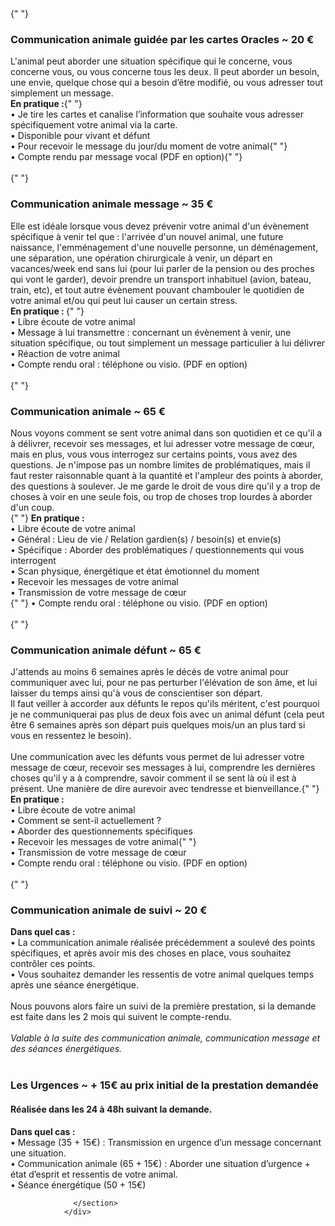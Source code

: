 
 <div>
                  <div className="flex">
                    <span className="text-2xl pr-2">
                      <GiFallingLeaf className="w-6 h-6 mr-2" aria-hidden="true" />{" "}
                    </span>
                    <h3 className="font-subtitle font-bold pb-4">
                      Communication animale guidée par les cartes Oracles ~ 20 €
                    </h3>
                  </div>
                  <section className="pb-10">
                    L'animal peut aborder une situation spécifique qui le
                    concerne, vous concerne vous, ou vous concerne tous les
                    deux. Il peut aborder un besoin, une envie, quelque chose
                    qui a besoin d’être modifié, ou vous adresser tout
                    simplement un message. <br /> 
                    <strong>En pratique :</strong>{" "}
                    <br />
                    • Je tire les cartes et canalise l’information que
                    souhaite vous adresser spécifiquement votre animal via la
                    carte. <br /> 
                    • Disponible pour vivant et défunt <br /> 
                    • Pour recevoir le message du jour/du moment de votre animal{" "}
                    <br /> 
                    • Compte rendu par message vocal (PDF en option){" "}
                    <br />
                  </section>
                </div>
                <br />
                <div>
                  <div className="flex">
                    <span className="text-2xl pr-2">
                      <GiFallingLeaf className="w-6 h-6 mr-2" aria-hidden="true" />{" "}
                    </span>
                    <h3 className="font-subtitle font-bold pb-4">
                      Communication animale message ~ 35 €
                    </h3>
                  </div>
                  <section className="pb-10">
                    Elle est idéale lorsque vous devez prévenir votre animal
                    d'un évènement spécifique à venir tel que :
                    l'arrivée d'un nouvel animal, une future
                    naissance, l'emménagement d'une nouvelle personne,
                    un déménagement, une séparation, une opération chirurgicale
                    à venir, un départ en vacances/week end sans lui (pour lui
                    parler de la pension ou des proches qui vont le garder),
                    devoir prendre un transport inhabituel (avion, bateau,
                    train, etc), et tout autre évènement pouvant chambouler le
                    quotidien de votre animal et/ou qui peut lui causer un
                    certain stress. <br /> <strong> En pratique : </strong>{" "}
                    <br /> 
                    • Libre écoute de votre animal <br /> 
                    • Message à lui
                    transmettre : concernant un évènement à venir, une situation
                    spécifique, ou tout simplement un message particulier à lui
                    délivrer <br /> 
                    • Réaction de votre animal
                    <br /> 
                    • Compte rendu oral : téléphone ou visio. (PDF en
                    option) <br />
                  </section>
                </div>
                <br />
                <div>
                  <div className="flex">
                    <span className="text-2xl pr-2">
                      <GiFallingLeaf className="w-6 h-6 mr-2" aria-hidden="true" />{" "}
                    </span>
                    <h3 className="font-subtitle font-bold pb-4">
                      Communication animale ~ 65 €
                    </h3>
                  </div>
                  <section className="pb-10">
                    Nous voyons comment se sent votre animal dans son quotidien
                    et ce qu'il a à délivrer, recevoir ses messages, et lui
                    adresser votre message de cœur, mais en plus, vous vous
                    interrogez sur certains points, vous avez des questions. Je
                    n'impose pas un nombre limites de problématiques, mais
                    il faut rester raisonnable quant à la quantité et
                    l'ampleur des points à aborder, des questions à
                    soulever. Je me garde le droit de vous dire qu'il y a
                    trop de choses à voir en une seule fois, ou trop de choses
                    trop lourdes à aborder d'un coup. <br />{" "}
                    <strong>En pratique :</strong> <br /> 
                    • Libre écoute de votre animal <br /> 
                    • Général : Lieu de vie / Relation
                    gardien(s) / besoin(s) et envie(s) <br /> 
                    • Spécifique :
                    Aborder des problématiques / questionnements qui vous
                    interrogent <br /> 
                    • Scan physique, énergétique et état
                    émotionnel du moment <br /> 
                    • Recevoir les messages de votre
                    animal <br /> 
                    • Transmission de votre message de cœur <br />{" "}
                    • Compte rendu oral : téléphone ou visio. (PDF en option)
                  </section>
                </div>
                <br />
                <div>
                  <div className="flex">
                    <span className="text-2xl pr-2">
                      <GiFallingLeaf className="w-6 h-6 mr-2" aria-hidden="true" />{" "}
                    </span>
                    <h3 className="font-subtitle font-bold pb-4">
                      Communication animale défunt ~ 65 €
                    </h3>
                  </div>
                  <section className="pb-10">
                    J'attends au moins 6 semaines après le décès de votre
                    animal pour communiquer avec lui, pour ne pas perturber
                    l'élévation de son âme, et lui laisser du temps ainsi
                    qu'à vous de conscientiser son départ. <br /> Il faut
                    veiller à accorder aux défunts le repos qu'ils
                    méritent, c'est pourquoi je ne communiquerai pas plus
                    de deux fois avec un animal défunt (cela peut être 6
                    semaines après son départ puis quelques mois/un an plus tard
                    si vous en ressentez le besoin). <br /> <br />
                    Une communication avec les défunts vous permet de lui
                    adresser votre message de cœur, recevoir ses messages à lui,
                    comprendre les dernières choses qu'il y a à comprendre,
                    savoir comment il se sent là où il est à présent. Une
                    manière de dire aurevoir avec tendresse et bienveillance.{" "}
                    <br /> <strong>En pratique :</strong>
                    <br /> 
                    • Libre écoute de votre animal <br /> 
                    • Comment se
                    sent-il actuellement ? <br /> 
                    • Aborder des questionnements
                    spécifiques <br /> 
                    • Recevoir les messages de votre animal{" "}
                    <br /> 
                    • Transmission de votre message de cœur <br />
                    • Compte rendu oral : téléphone ou visio. (PDF en option)
                  </section>
                </div>
                <br />
                <div>
                  <div className="flex">
                    <span className="text-2xl pr-2">
                      <GiFallingLeaf className="w-6 h-6 mr-2" aria-hidden="true" />{" "}
                    </span>
                    <h3 className="font-subtitle font-bold pb-4">
                      Communication animale de suivi ~ 20 €
                    </h3>
                  </div>
                  <section className="pb-10">
                    <strong>Dans quel cas :</strong> <br />
                    • La communication animale réalisée précédemment a soulevé
                    des points spécifiques, et après avoir mis des choses en
                    place, vous souhaitez contrôler ces points. <br />
                    • Vous souhaitez demander les ressentis de votre animal
                    quelques temps après une séance énergétique. <br />
                    <br /> Nous pouvons alors faire un suivi de la première
                    prestation, si la demande est faite dans les 2 mois qui
                    suivent le compte-rendu. <br /> <br />
                    <i>
                      Valable à la suite des communication animale,
                      communication message et des séances énergétiques.
                    </i>
                    <br />
                  </section>
                </div>
                <br />
                <div>
                  <div className="flex">
                    <span className="text-2xl pr-2">
                      <HiOutlineBellAlert className="w-6 h-6 mr-2" aria-hidden="true" />
                    </span>
                    <h3 className="font-subtitle font-bold pb-4">
                      Les Urgences ~ + 15€ au prix initial de la prestation
                      demandée
                    </h3>
                  </div>
                  <section className="pb-10">
                    <h4>Réalisée dans les 24 à 48h suivant la demande.</h4>
                    <strong>Dans quel cas :</strong> <br />
                    • Message (35 + 15€) : Transmission en urgence d’un message
                    concernant une situation. <br /> • Communication animale (65
                    + 15€) : Aborder une situation d’urgence + état d’esprit et
                    ressentis de votre animal. <br /> • Séance énergétique (50 +
                    15€) <br />

                  </section>
                </div>
